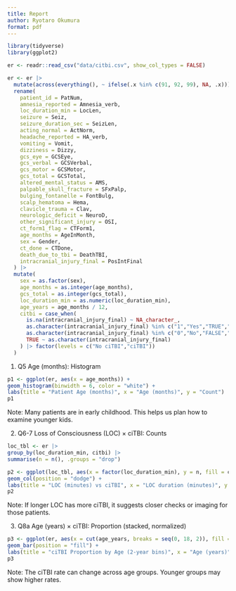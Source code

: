 ```yaml
---
title: Report
author: Ryotaro Okumura
format: pdf
---
```


```r
library(tidyverse)
library(ggplot2)
```

```r
er <- readr::read_csv("data/citbi.csv", show_col_types = FALSE)

er <- er |>
  mutate(across(everything(), ~ ifelse(.x %in% c(91, 92, 99), NA, .x))) |>
  rename(
    patient_id = PatNum,
    amnesia_reported = Amnesia_verb,
    loc_duration_min = LocLen,
    seizure = Seiz,
    seizure_duration_sec = SeizLen,
    acting_normal = ActNorm,
    headache_reported = HA_verb,
    vomiting = Vomit,
    dizziness = Dizzy,
    gcs_eye = GCSEye,
    gcs_verbal = GCSVerbal,
    gcs_motor = GCSMotor,
    gcs_total = GCSTotal,
    altered_mental_status = AMS,
    palpable_skull_fracture = SFxPalp,
    bulging_fontanelle = FontBulg,
    scalp_hematoma = Hema,
    clavicle_trauma = Clav,
    neurologic_deficit = NeuroD,
    other_significant_injury = OSI,
    ct_form1_flag = CTForm1,
    age_months = AgeInMonth,
    sex = Gender,
    ct_done = CTDone,
    death_due_to_tbi = DeathTBI,
    intracranial_injury_final = PosIntFinal
  ) |>
  mutate(
    sex = as.factor(sex),
    age_months = as.integer(age_months),
    gcs_total = as.integer(gcs_total),
    loc_duration_min = as.numeric(loc_duration_min),
    age_years = age_months / 12,
    citbi = case_when(
      is.na(intracranial_injury_final) ~ NA_character_,
      as.character(intracranial_injury_final) %in% c("1","Yes","TRUE","T","Y") ~ "ciTBI",
      as.character(intracranial_injury_final) %in% c("0","No","FALSE","F","N") ~ "No ciTBI",
      TRUE ~ as.character(intracranial_injury_final)
    ) |> factor(levels = c("No ciTBI","ciTBI"))
  )
```

1)  Q5 Age (months): Histogram

```r
p1 <- ggplot(er, aes(x = age_months)) +
geom_histogram(binwidth = 6, color = "white") +
labs(title = "Patient Age (months)", x = "Age (months)", y = "Count")
p1

```

Note: Many patients are in early childhood. This helps us plan how to examine younger kids.

2)  Q6-7 Loss of Consciousness (LOC) × ciTBI: Counts

```r
loc_tbl <- er |>
group_by(loc_duration_min, citbi) |>
summarise(n = n(), .groups = "drop")

p2 <- ggplot(loc_tbl, aes(x = factor(loc_duration_min), y = n, fill = citbi)) +
geom_col(position = "dodge") +
labs(title = "LOC (minutes) vs ciTBI", x = "LOC duration (minutes)", y = "Count", fill = "Outcome")
p2
```

Note: If longer LOC has more ciTBI, it suggests closer checks or imaging for those patients.

3)  Q8a Age (years) × ciTBI: Proportion (stacked, normalized)

```r
p3 <- ggplot(er, aes(x = cut(age_years, breaks = seq(0, 18, 2)), fill = citbi)) +
geom_bar(position = "fill") +
labs(title = "ciTBI Proportion by Age (2-year bins)", x = "Age (years)", y = "Proportion", fill = "Outcome")
p3

```

Note: The ciTBI rate can change across age groups. Younger groups may show higher rates.